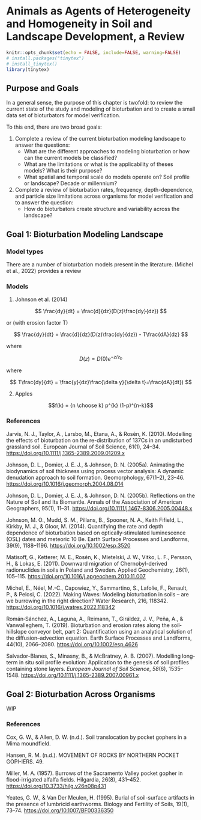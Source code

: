 # Animals as Agents of Heterogeneity and Homogeneity in Soil and Landscape Development, a Review

```r
knitr::opts_chunk$set(echo = FALSE, include=FALSE, warning=FALSE)
# install.packages("tinytex")
# install_tinytex()
library(tinytex)
```

## Purpose and Goals

In a general sense, the purpose of this chapter is twofold: to review the current state of the study and modeling of bioturbation and to create a small data set of bioturbators for model verification.

To this end, there are two broad goals:

1.  Complete a review of the current bioturbation modeling landscape to answer the questions:
    -   What are the different approaches to modeling bioturbation or how can the current models be classified?
    -   What are the limitations or what is the applicability of theses models? What is their purpose?
    -   What spatial and temporal scale do models operate on? Soil profile or landscape? Decade or millennium?
2.  Complete a review of bioturbation rates, frequency, depth-dependence, and particle size limitations across organisms for model verification and to answer the question:
    -   How do bioturbators create structure and variability across the landscape?

## Goal 1: Bioturbation Modeling Landscape

### Model types

There are a number of bioturbation models present in the literature. (Michel et al., 2022) provides a review

### Models

1.  Johnson et al. (2014)

$$
\frac{dy}{dt} = \frac{d}{dz}(D(z)\frac{dy}{dz})
$$

or (with erosion factor T)

$$ \frac{dy}{dt} = \frac{d}{dz}(D(z)\frac{dy}{dz}) - T\frac{dA}{dz} $$

where

$$
D(z) = D(0)e^{-z/z_{b}}
$$

where

$$
T\frac{dy}{dt} = \frac{y}{dz}\frac{\delta y}{\delta t}=\frac{dA}{dt})
$$

2.  Apples

$$f(k) = {n \choose k} p^{k} (1-p)^{n-k}$$

### References

Jarvis, N. J., Taylor, A., Larsbo, M., Etana, A., & Rosén, K. (2010). Modelling the effects of bioturbation on the re-distribution of 137Cs in an undisturbed grassland soil. European Journal of Soil Science, 61(1), 24–34. <https://doi.org/10.1111/j.1365-2389.2009.01209.x>

Johnson, D. L., Domier, J. E. J., & Johnson, D. N. (2005a). Animating the biodynamics of soil thickness using process vector analysis: A dynamic denudation approach to soil formation. Geomorphology, 67(1–2), 23–46. <https://doi.org/10.1016/j.geomorph.2004.08.014>

Johnson, D. L., Domier, J. E. J., & Johnson, D. N. (2005b). Reflections on the Nature of Soil and Its Biomantle. Annals of the Association of American Geographers, 95(1), 11–31. <https://doi.org/10.1111/j.1467-8306.2005.00448.x>

Johnson, M. O., Mudd, S. M., Pillans, B., Spooner, N. A., Keith Fifield, L., Kirkby, M. J., & Gloor, M. (2014). Quantifying the rate and depth dependence of bioturbation based on optically‐stimulated luminescence (OSL) dates and meteoric 10 Be. Earth Surface Processes and Landforms, 39(9), 1188–1196. <https://doi.org/10.1002/esp.3520>

Matisoff, G., Ketterer, M. E., Rosén, K., Mietelski, J. W., Vitko, L. F., Persson, H., & Lokas, E. (2011). Downward migration of Chernobyl-derived radionuclides in soils in Poland and Sweden. Applied Geochemistry, 26(1), 105–115. <https://doi.org/10.1016/j.apgeochem.2010.11.007>

Michel, E., Néel, M.-C., Capowiez, Y., Sammartino, S., Lafolie, F., Renault, P., & Pelosi, C. (2022). Making Waves: Modeling bioturbation in soils – are we burrowing in the right direction? Water Research, 216, 118342. <https://doi.org/10.1016/j.watres.2022.118342>

Román‐Sánchez, A., Laguna, A., Reimann, T., Giráldez, J. V., Peña, A., & Vanwalleghem, T. (2019). Bioturbation and erosion rates along the soil‐hillslope conveyor belt, part 2: Quantification using an analytical solution of the diffusion–advection equation. Earth Surface Processes and Landforms, 44(10), 2066–2080. <https://doi.org/10.1002/esp.4626>

Salvador-Blanes, S., Minasny, B., & McBratney, A. B. (2007). Modelling long-term in situ soil profile evolution: Application to the genesis of soil profiles containing stone layers. *European Journal of Soil Science*, *58*(6), 1535–1548. <https://doi.org/10.1111/j.1365-2389.2007.00961.x>

## Goal 2: Bioturbation Across Organisms

WIP

### References

Cox, G. W., & Allen, D. W. (n.d.). Soil translocation by pocket gophers in a Mima moundfield.

Hansen, R. M. (n.d.). MOVEMENT OF ROCKS BY NORTHERN POCKET GOPI-IERS. 49.

Miller, M. A. (1957). Burrows of the Sacramento Valley pocket gopher in flood-irrigated alfalfa fields. Hilgardia, 26(8), 431–452. <https://doi.org/10.3733/hilg.v26n08p431>

Yeates, G. W., & Van Der Meulen, H. (1995). Burial of soil-surface artifacts in the presence of lumbricid earthworms. Biology and Fertility of Soils, 19(1), 73–74. <https://doi.org/10.1007/BF00336350>
